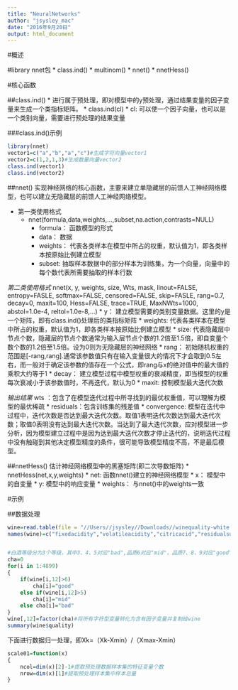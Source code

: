 ```yaml
---
title: "NeuralNetworks"
author: "jsysley_mac"
date: "2016年9月20日"
output: html_document
---
```


#概述

#library
nnet包
* class.ind()
* multinom()
* nnet()
* nnetHess()

#核心函数

##class.ind()
* 进行属于预处理，即对模型中的y预处理，通过结果变量的因子变量来生成一个类指标矩阵。
* class.ind(cl)
    * cl: 可以使一个因子向量，也可以是一个类别向量，需要进行预处理的结果变量

###class.ind()示例
```r
library(nnet)
vector1=c("a","b","a","c")#生成字符向量vector1
vector2=c(1,2,1,3)#生成数量向量vector2
class.ind(vector1)
class.ind(vector2)
```



##nnet()
实现神经网络的核心函数，主要来建立单隐藏层的前馈人工神经网络模型，也可以建立无隐藏层的前馈人工神经网络模型。

* 第一类使用格式
    * nnet(formula,data,weights,...,subset,na.action,contrasts=NULL)
        * formula： 函数模型的形式
        * data： 数据
        * weights： 代表各类样本在模型中所占的权重，默认值为1，即各类样本按原始比例建立模型
        * subset: 抽取样本数据中的部分样本为训练集，为一个向量，向量中的每个数代表所需要抽取的样本行数
        
*第二类使用格式
    * nnet(x,  y,  weights,  size,  Wts,  mask,  linout=FALSE,  entropy=FASLE,  softmax=FALSE,  censored=FALSE,  skip=FASLE,  rang=0.7,  decay=0,  maxit=100,  Hess=FALSE,  trace=TRUE,  MaxNWts=1000,  abstol=1.0e-4,  reltol=1.0e-8,...)
        * y： 建立模型需要的类别变量数据。这里的y是一个矩阵，即有class.ind()处理后的类指标矩阵
        * weights: 代表各类样本在模型中所占的权重，默认值为1，即各类样本按原始比例建立模型
        * size: 代表隐藏层中节点个数，隐藏层的节点个数通常为输入层节点个数的1.2倍至1.5倍，即自变量个数个数的1.2倍至1.5倍。设为0则为无隐藏层的神经网络
        * rang： 初始随机权重的范围是[-rang,rang].通常该参数值只有在输入变量很大的情况下才会取到0.5左右，而一般对于确定该参数的值存在一个公式，即rang与x的绝对值中的最大值的乘积大约等于1
        * decay： 建立模型过程中模型权重的衰减精度，即当模型的权重每次衰减小于该参数值时，不再迭代，默认为0
        * maxit: 控制模型最大迭代次数
        
*输出结果
    * wts ：包含了在模型迭代过程中所寻找到的最优权重值，可以理解为模型的最优稀疏
    * residuals：包含训练集的残差值
    * convergence: 模型在迭代中过程中，迭代次数是否达到最大迭代次数。取值1表明迭代次数达到最大迭代次数；取值0表明没有达到最大迭代次数。当达到了最大迭代次数，应对模型进一步分析，因为模型建立过程中是因为达到最大迭代次数才停止迭代的，说明迭代过程中没有触碰到其他决定模型精度的条件，很可能导致模型精度不高，不是最后模型。
    
    
##nnetHess()
估计神经网络模型中的黑塞矩阵(即二次导数矩阵)
* nnetHess(net,x,y,weights)
    * net: 函数nnet()建立的神经网络模型
    * x： 模型中的自变量
    * y: 模型中的响应变量
    * weights： 与nnet()中的weights一致
    


#示例

##数据处理
```r
wine=read.table(file = "//Users//jsysley//Downloads//winequality-white.csv",sep = ";",header = TRUE)
names(wine)=c("fixedacidity","volatileacidity","citricacid","residualsugar","chlorides","freesulfurdioxide","totalsulfurdioxide","density","PH","sulphates","alcohol","quality")


#白酒等级分为3个等级，其中3、4、5对应"bad",品质6对应"mid"，品质7、8、9对应"good"
cha=0
for(i in 1:4899)
{
    if(wine[i,12]>6)
        cha[i]="good"
    else if(wine[i,12]>5)
        cha[i]="mid"
    else cha[i]="bad"
}
wine[,12]=factor(cha)#将所有字符型变量转化为含有因子变量并复制给wine
summary(wine$quality)
```


下面进行数据归一处理，即Xk=（Xk-Xmin）/（Xmax-Xmin）

```r
scale01=function(x)
{
    ncol=dim(x)[2]-1#提取预处理数据样本集的特征变量个数
    nrow=dim(x)[1]#提取预处理样本集中样本总量
}
```

